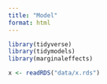 ```yaml
---
title: "Model"
format: html
---
```


```r
library(tidyverse)
library(tidymodels)
library(marginaleffects)
```

```r
x <- readRDS("data/x.rds")
```

